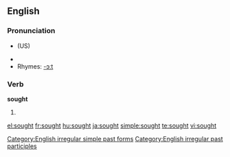 ==English==

===Pronunciation===
*{{IPA|/sɔːt/}} (US)
*{{audio|en-us-sought.ogg|Audio (US)}}
*Rhymes: [[Rhymes:English:-ɔːt|-ɔːt]]

===Verb===
'''sought'''
# {{past of|seek}}

[[Category:English irregular simple past forms]]
[[Category:English irregular past participles]]

[[el:sought]]
[[fr:sought]]
[[hu:sought]]
[[ja:sought]]
[[simple:sought]]
[[te:sought]]
[[vi:sought]]